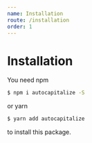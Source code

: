 ```yaml
---
name: Installation
route: /installation
order: 1
---
```


# Installation

You need npm

```sh
$ npm i autocapitalize -S
```

or yarn

```sh
$ yarn add autocapitalize
```

to install this package.
